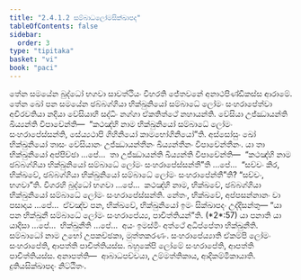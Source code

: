 ```yaml
---
title: "2.4.1.2 සම්බාධලෝමසික්ඛාපද"
tableOfContents: false
sidebar:
  order: 3
type: "tipitaka"
basket: "vi"
book: "paci"
---
```



<DynamicBreadcrumb />

<Division number="798" book="paci">

<Paragraph number="2579" book="paci">
තේන සමයේන බුද්ධෝ භගවා සාවත්ථියං විහරති ජේතවනේ අනාථපිණ්ඩිකස්ස ආරාමේ. තේන ඛෝ පන සමයේන ඡබ්බග්ගියා භික්ඛුනියෝ සම්බාධේ ලෝමං සංහරාපේත්වා අචිරවතියා නදියා වේසියාහි සද්ධිං නග්ගා ඒකතිත්ථේ නහායන්ති. වේසියා උජ්ඣායන්ති ඛිය්‍යන්ති විපාචේන්ති—  “කථඤ්හි නාම භික්ඛුනියෝ සම්බාධේ ලෝමං සංහරාපේස්සන්ති, සේය්‍යථාපි ගිහිනියෝ කාමභෝගිනියෝ”ති.
</Paragraph>

<Paragraph number="2580" book="paci">
අස්සෝසුං ඛෝ භික්ඛුනියෝ තාසං වේසියානං උජ්ඣායන්තීනං ඛිය්‍යන්තීනං විපාචේන්තීනං. යා තා භික්ඛුනියෝ අප්පිච්ඡා …පේ…  තා උජ්ඣායන්ති ඛිය්‍යන්ති විපාචේන්ති—  “කථඤ්හි නාම ඡබ්බග්ගියා භික්ඛුනියෝ සම්බාධේ ලෝමං සංහරාපේස්සන්තී”ති …පේ…  “සච්චං කිර, භික්ඛවේ, ඡබ්බග්ගියා භික්ඛුනියෝ සම්බාධේ ලෝමං සංහරාපේන්තී”ති? “සච්චං, භගවා”ති. විගරහි බුද්ධෝ භගවා …පේ…  කථඤ්හි නාම, භික්ඛවේ, ඡබ්බග්ගියා භික්ඛුනියෝ සම්බාධේ ලෝමං සංහරාපේස්සන්ති. නේතං, භික්ඛවේ, අප්පසන්නානං වා පසාදාය …පේ…  ඒවඤ්ච පන, භික්ඛවේ, භික්ඛුනියෝ ඉමං සික්ඛාපදං උද්දිසන්තු—
</Paragraph>

</Division>
<Division number="799" book="paci">

<Paragraph number="2581" book="paci">
<Emphasis>“යා පන භික්ඛුනී සම්බාධේ ලෝමං සංහරාපේය්‍ය, පාචිත්තියන්”</Emphasis>ති. (*2*:<Emphasis>57</Emphasis>)
</Paragraph>

</Division>
<Division number="800" book="paci">

<Paragraph number="2582" book="paci">
<Emphasis>යා පනා</Emphasis>ති යා යාදිසා …පේ…  <Emphasis>භික්ඛුනී</Emphasis>ති …පේ…  අයං ඉමස්මිං අත්ථේ අධිප්පේතා භික්ඛුනීති.
</Paragraph>

<Paragraph number="2583" book="paci">
<Emphasis>සම්බාධෝ</Emphasis> නාම උභෝ උපකච්ඡකා, මුත්තකරණං.
</Paragraph>

<Paragraph number="2584" book="paci">
<Emphasis>සංහරාපේය්‍යා</Emphasis>ති ඒකම්පි ලෝමං සංහරාපේති, ආපත්ති පාචිත්තියස්ස. බහුකේපි ලෝමේ සංහරාපේති, ආපත්ති පාචිත්තියස්ස.
</Paragraph>

</Division>
<Division number="801" book="paci">

<Paragraph number="2585" book="paci">
අනාපත්ති—  ආබාධපච්චයා, උම්මත්තිකාය, ආදිකම්මිකායාති.

</Paragraph>
</Division>

<Paragraph number="2586" type="center" book="paci">
දුතියසික්ඛාපදං නිට්ඨිතං.
</Paragraph>